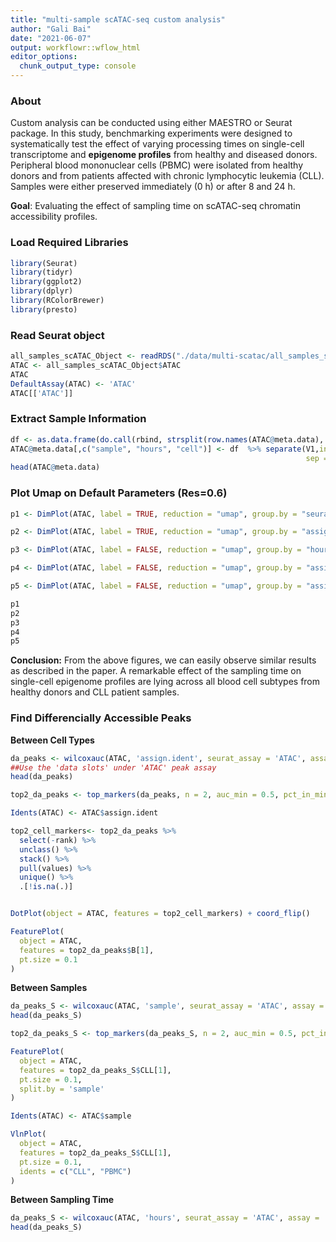 ```yaml
---
title: "multi-sample scATAC-seq custom analysis"
author: "Gali Bai"
date: "2021-06-07"
output: workflowr::wflow_html
editor_options:
  chunk_output_type: console
---
```


### About

Custom analysis can be conducted using either MAESTRO or Seurat package. In this study, benchmarking experiments were designed to systematically test the effect of varying processing times on single-cell transcriptome and **epigenome profiles** from healthy and diseased donors. Peripheral blood mononuclear cells (PBMC) were isolated from healthy donors and from patients affected with chronic lymphocytic leukemia (CLL). Samples were either preserved immediately (0 h) or after 8 and 24 h.

**Goal**: Evaluating the effect of sampling time on scATAC-seq chromatin accessibility profiles.

### Load Required Libraries
```r
library(Seurat)
library(tidyr)
library(ggplot2)
library(dplyr)
library(RColorBrewer)
library(presto)
```

### Read Seurat object
```r
all_samples_scATAC_Object <- readRDS("./data/multi-scatac/all_samples_scATAC_Object.rds")
ATAC <- all_samples_scATAC_Object$ATAC
ATAC
DefaultAssay(ATAC) <- 'ATAC'
ATAC[['ATAC']]
```


### Extract Sample Information
```r
df <- as.data.frame(do.call(rbind, strsplit(row.names(ATAC@meta.data), '@')))
ATAC@meta.data[,c("sample", "hours", "cell")] <- df  %>% separate(V1,into = c("sample", "hours"), 
                                                                  sep = "(?<=[A-Za-z])(?=[0-9])")
head(ATAC@meta.data)
```


### Plot Umap on Default Parameters (Res=0.6)

```r
p1 <- DimPlot(ATAC, label = TRUE, reduction = "umap", group.by = "seurat_clusters", repel=T, pt.size = 0.3, label.size = 3) + labs(title = "Clustering of PBMCs from all samples")

p2 <- DimPlot(ATAC, label = TRUE, reduction = "umap", group.by = "assign.ident", repel=T, pt.size = 0.3, label.size = 3) + labs(title = "Annotaion of PBMCs from all samples")

p3 <- DimPlot(ATAC, label = FALSE, reduction = "umap", group.by = "hours",repel=T, pt.size = 0.3, label.size = 2.5,cols = brewer.pal(3,"Dark2")) + labs(title = "Clustering of PBMCs in different time points")

p4 <- DimPlot(ATAC, label = FALSE, reduction = "umap", group.by = "assign.ident",split.by = "hours",repel=T, pt.size = 0.3, label.size = 2.5,cols = brewer.pal(6,"Dark2")) + labs(title = "Clustering of PBMCs in different time points")

p5 <- DimPlot(ATAC, label = FALSE, reduction = "umap", group.by = "assign.ident", split.by = "sample", repel=T, pt.size = 0.5, label.size = 2.5, cols = brewer.pal(6,"Dark2")) + labs(title = "Clustering of PBMCs for patients and normal")

p1
p2
p3
p4
p5
```

**Conclusion:** From the above figures, we can easily observe similar results as described in the paper. A remarkable effect of the sampling time on single-cell epigenome profiles are lying across all blood cell subtypes from healthy donors and CLL patient samples.

### Find Differencially Accessible Peaks

**Between Cell Types**
```r
da_peaks <- wilcoxauc(ATAC, 'assign.ident', seurat_assay = 'ATAC', assay = 'data')
##Use the 'data slots' under 'ATAC' peak assay
head(da_peaks)

top2_da_peaks <- top_markers(da_peaks, n = 2, auc_min = 0.5, pct_in_min = 10, pct_out_max = 10)

Idents(ATAC) <- ATAC$assign.ident

top2_cell_markers<- top2_da_peaks %>%
  select(-rank) %>% 
  unclass() %>% 
  stack() %>%
  pull(values) %>%
  unique() %>%
  .[!is.na(.)]


DotPlot(object = ATAC, features = top2_cell_markers) + coord_flip()

FeaturePlot(
  object = ATAC,
  features = top2_da_peaks$B[1],
  pt.size = 0.1
)
```

**Between Samples**
```r
da_peaks_S <- wilcoxauc(ATAC, 'sample', seurat_assay = 'ATAC', assay = 'data')
head(da_peaks_S)

top2_da_peaks_S <- top_markers(da_peaks_S, n = 2, auc_min = 0.5, pct_in_min = 10, pct_out_max = 10)

FeaturePlot(
  object = ATAC,
  features = top2_da_peaks_S$CLL[1],
  pt.size = 0.1,
  split.by = 'sample'
)

Idents(ATAC) <- ATAC$sample

VlnPlot(
  object = ATAC,
  features = top2_da_peaks_S$CLL[1],
  pt.size = 0.1,
  idents = c("CLL", "PBMC")
)
```

**Between Sampling Time**
```r
da_peaks_S <- wilcoxauc(ATAC, 'hours', seurat_assay = 'ATAC', assay = 'data')
head(da_peaks_S)
```


